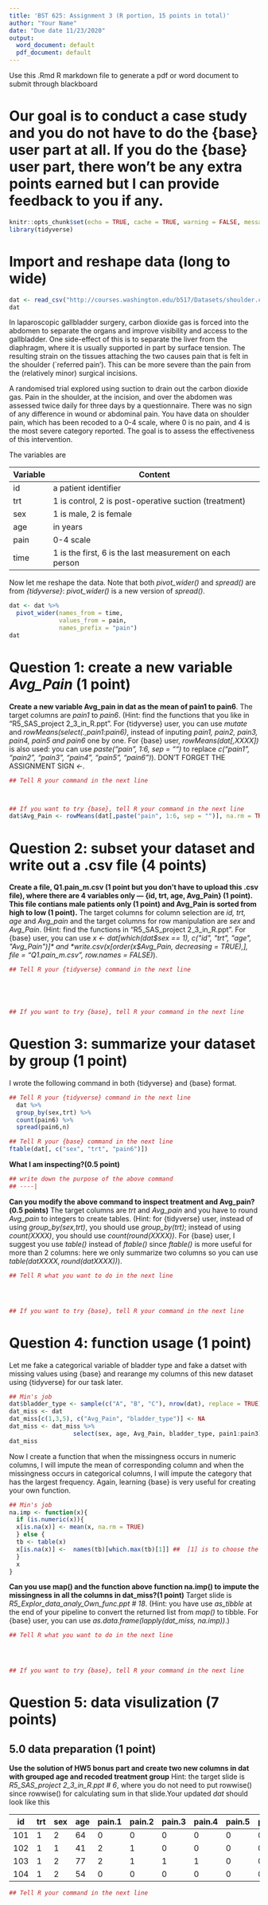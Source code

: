 ```yaml
---
title: 'BST 625: Assignment 3 (R portion, 15 points in total)'
author: "Your Name"
date: "Due date 11/23/2020"
output:
  word_document: default
  pdf_document: default
---
```

Use this .Rmd R markdown file to generate a pdf or word document to submit through blackboard

# Our goal is to conduct a case study and you do not have to do the {base} user part at all. If you do the {base} user part, there won't be any extra points earned but I can provide feedback to you if any. 


```r
knitr::opts_chunk$set(echo = TRUE, cache = TRUE, warning = FALSE, message = FALSE)
library(tidyverse)
```


# Import and reshape data (long to wide)
```r
dat <- read_csv("http://courses.washington.edu/b517/Datasets/shoulder.csv")
dat
```
In laparoscopic gallbladder surgery, carbon dioxide gas is forced into the 
abdomen to separate the organs and improve visibility and access to the 
gallbladder.  One side-effect of this is to separate the liver from the 
diaphragm, where it is usually supported in part by surface tension.  The 
resulting strain on the tissues attaching the two causes pain that is felt 
in the shoulder (`referred pain').  This can be more severe than the 
pain from the (relatively minor) surgical incisions.

A randomised trial explored using suction to drain out the carbon dioxide 
gas.  Pain in the shoulder, at the incision, and over the abdomen was 
assessed twice daily for three days by a questionnaire.  There was no sign 
of any difference in wound or abdominal pain.  You have data on shoulder 
pain, which has been recoded to a 0-4 scale, where 0 is no pain, and 4 is 
the most severe category reported.  The goal is to assess the 
effectiveness of this intervention.

The variables are

Variable | Content
----------|---------
id|  a patient identifier
trt|  1 is control, 2 is post-operative suction (treatment)
sex| 1 is male, 2 is female
age| in years
pain| 0-4 scale
time| 1 is the first, 6 is the last measurement on each person


Now let me reshape the data. Note that both *pivot_wider()* and *spread()* are from *{tidyverse}*: 
*pivot_wider()* is a new version of *spread()*.
```r
dat <- dat %>% 
  pivot_wider(names_from = time, 
              values_from = pain, 
              names_prefix = "pain")
dat
```
# Question 1: create a new variable *Avg_Pain* (1 point)
**Create a new variable Avg_pain in dat as the mean of pain1 to pain6**. The target columns are *pain1* to *pain6*. (Hint: find the functions that you like in "R5_SAS_project 2_3_in_R.ppt". For {tidyverse} user, you can use *mutate* and *rowMeans(select(.,pain1:pain6)*, instead of inputing *pain1, pain2, pain3, pain4, pain5 and pain6* one by one. For {base} user, *rowMeans(dat[,XXXX])* is also used: you can use *paste("pain", 1:6, sep = "")* to replace *c("pain1", "pain2", "pain3", "pain4", "pain5", "pain6")*). DON'T FORGET THE ASSIGNMENT SIGN *<-*.
```r
## Tell R your command in the next line




```

```r
## If you want to try {base}, tell R your command in the next line
dat$Avg_Pain <- rowMeans(dat[,paste("pain", 1:6, sep = "")], na.rm = TRUE)
```

# Question 2: subset your dataset and write out a .csv file (4 points)
**Create a file, Q1.pain_m.csv (1 point but you don't have to upload this .csv file), where there are 4 variables only --- {id, trt, age, Avg_Pain} (1 point). This file contians male patients only (1 point) and Avg_Pain is sorted from high to low (1 point).** The target columns for column selection are *id, trt, age* and *Avg_pain*  and the target columns for row manipulation are *sex* and *Avg_Pain*. (Hint: find the functions in "R5_SAS_project 2_3_in_R.ppt". For {base} user, you can use *x <- dat[which(dat$sex == 1), c("id", "trt", "age", "Avg_Pain")]* and *write.csv(x[order(x$Avg_Pain, decreasing = TRUE),], file = "Q1.pain_m.csv", row.names = FALSE)*).
```r
## Tell R your {tidyverse} command in the next line






```

```r
## If you want to try {base}, tell R your command in the next line

```
# Question 3: summarize your dataset by group (1 point)
I wrote the following command in both {tidyverse} and {base} format.
```r
## Tell R your {tidyverse} command in the next line
  dat %>% 
  group_by(sex,trt) %>% 
  count(pain6) %>%
  spread(pain6,n) 
```

```r
## Tell R your {base} command in the next line
ftable(dat[, c("sex", "trt", "pain6")])
```
**What I am inspecting?(0.5 point)** 
```r
## write down the purpose of the above command
## ----|
```
**Can you modify the above command to inspect treatment and Avg_pain?(0.5 points)** The target columns are *trt* and *Avg_pain* and you have to round *Avg_pain* to integers to create tables. (Hint: for {tidyverse} user, instead of using *group_by(sex,trt)*, you should use *group_by(trt)*; instead of using *count(XXXX)*, you should use *count(round(XXXX))*. For {base} user, I suggest you use *table()* instead of *ftable()* since *ftable()* is more useful for more than 2 columns: here we only summarize two columns so you can use *table(dat$XXXX, round(dat$XXXX))*).
```r
## Tell R what you want to do in the next line





```



```r
## If you want to try {base}, tell R your command in the next line


```
# Question 4: function usage (1 point)
Let me fake a categorical variable of bladder type and fake a datset with missing values using {base} and rearange my columns of this new dataset using {tidyverse} for our task later.
```r
## Min's job
dat$bladder_type <- sample(c("A", "B", "C"), nrow(dat), replace = TRUE)
dat_miss <- dat
dat_miss[c(1,3,5), c("Avg_Pain", "bladder_type")] <- NA
dat_miss <- dat_miss %>% 
                  select(sex, age, Avg_Pain, bladder_type, pain1:pain3)
dat_miss
```
Now I create a function that when the missingness occurs in numeric columns, I will impute the mean of corresponding column and when the missingness occurs in categorical columns, I will impute the category that has the largest frequency. Again, learning {base} is very useful for creating your own function.
```r
## Min's job
na.imp <- function(x){
  if (is.numeric(x)){
  x[is.na(x)] <- mean(x, na.rm = TRUE)
  } else {
  tb <- table(x)
  x[is.na(x)] <-  names(tb)[which.max(tb)[1]] ##  [1] is to choose the first one for ties
  }
  x
}
```

**Can you use map() and the function above function na.imp() to impute the missingness in all the columns in dat_miss?(1 point)**  Target slide is *R5_Explor_data_analy_Own_func.ppt # 18*.  (Hint: you have use *as_tibble* at the end of your pipeline to convert the returned list from *map()* to tibble. For {base} user, you can use *as.data.frame(lapply(dat_miss, na.imp))*.)
```r
## Tell R what you want to do in the next line





```


```r
## If you want to try {base}, tell R your command in the next line


```


# Question 5: data visulization (7 points)
## 5.0 data preparation (1 point)
**Use the solution of HW5 bonus part and create two new columns in dat with grouped age and recoded treatment group** Hint: the target slide is *R5_SAS_project 2_3_in_R.ppt # 6*, where you do not need to put rowwise() since rowwise() for calculating sum in that slide.Your updated *dat* should look like this


id | trt | sex | age | pain.1 | pain.2 | pain.3 | pain.4 | pain.5 | pain.6 | age_grp | ct_grp
---|-----|-----|-----|--------|--------|--------|--------|--------|--------|--------|------
101 |  1 |  2 | 64   |   0    |  0     | 0      |0      |0      |0|   55-64 |  control
102 |  1 |  1 | 41   |   2    |  1     | 0      |0      |0      |0|   35-44 |  control
103 |  1 |  2 | 77   |   2    |  1     | 1      |1      |0      |0|     75+ |  control
104 |  1 |  2 | 54   |   0    |  0     | 0      |0      |0      |0|   45-54 |  control



```r
## Tell R your command in the next line











```

## 5.1 barplot (1.5 points)
**Can you generate a barplot that looks like this (check out the word document)?** Hint: the target function is *ggplot(dat) + geom_bar(mapping = aes(x = XXXX)) + labs(x = "XXXX", y="XXXX")* and ususally we put whatever after *+* in the next line to make our command look neat. 

```r



```

## 5.2 dotplot (1.5 points)
**Can you generate a dot plot that looks like this (check out the word document)?** Hint: the target function is *ggplot(dat) + geom_count(mapping = aes(x = XXXX, y = XXXX)) + labs(x = "XXXX", y="XXXX")* and ususally we put whatever after *+* in the next line to make our command look neat.  
```r
## Tell R your {base} command in the next line




```

## 5.3 mapplot (1.5 points)
**Can you generate a dot plot that looks like this (check out the word document)?**  
Hint: the target function is *dat %>% count(XXXX, XXXX) %>% ggplot(mapping = aes(x = XXXX, y = XXXX)) + geom_tile(mapping = aes(fill = n))+ labs(x = "XXXX", y="XXXX")* and ususally we put whatever after *%>%* and *+* in the next line to make our command look neat.
```r
## Tell R your {base} command in the next line




```


## 5.4 scatterplot (1.5 points)
I made the following two plots.
```r
## Tell R your {base} command in the next line
ggplot(dat, aes(x=age, y=Avg_Pain)) +
    geom_point(shape=1) +    # Use hollow circles
    geom_smooth(method=lm)   # Add linear regression line 
                             #  (by default includes 95% confidence region)
```

```r
## Tell R your {base} command in the next line
ggplot(dat, aes(x=age, y=Avg_Pain)) +
    geom_point(shape=1) +    # Use hollow circles
    geom_smooth()            # Add a loess smoothed fit curve with confidence region
                             #> `geom_smooth()` using method = 'loess'
```

**What is the difference between the two plots (0.5 point)** 

```r
## write down your answer in the next line after ## ----|
## ----|
```

**Can you make some modifications on the above two plots?(1 point)** (Hint: my purpose for this question is only for demonstration since I never explain confidence region at all. Teeny-tiny modification will be enough for this question.)
```r
## Tell R your commands in the next line


```
# Question 5: pipeline connection (1 point)
**Can you connect your commands in Question 1, Question 5.0 and Question 5.1 using pipe operator %>%?** 
```r
## Tell R your commands in the next line











```
# Bonus (2.5 points)
## Self-learning ability (1 point)
Share something with me about what you have learned by yourself **beyond** what we have covered so far (1 point)
```r
## Tell R your command in the next line

## write down the purpose of the above command
## ----|
```

## {base} plot (1.5 point)
I wrote the following command to explore the relationship among gender, treatment and my outcome.
```r
cols <- rainbow(2, s = 0.5)
boxplot(Avg_Pain ~ trt + sex, data = dat,
          at = c(1:2 , 4:5) , col = cols ,
          xaxs = FALSE)
```

**Can you modify the above command to make a better plot?(1 point)** 

Hint: you can change the *XXXX* part in the next block and you can go to my *Min_R_Manual.pdf #18-19* to use colors directly such as *cols <- c("chocolate1", "chartreuse4")* --- all these colors are from {base} R and you can also use numbers to make assignment for colors such as  *cols <- 1:2* for a quick plot.
```r
## Tell R your command in the next line
cols <- rainbow(2, s = 0.5)
boxplot(Avg_Pain ~ trt + sex, data = dat,
          at = c(1:2 , 4:5) , col = cols ,
          names = c("XXXXA", "XXXXB", "XXXXA", "XXXXB"),
          xaxs = FALSE,
        xlab = "XXXXC",
        ylab = "XXXXD")
legend("topleft", fill = cols ,
          legend = c("XXXX1", "XXXX2") , horiz = T, bty = "n")
```

**What can the argument -- bty = "n" -- above do?(0.5 point)** 

```r
## write down the purpose of the above command
## ----|
```